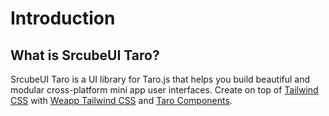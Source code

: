 # Introduction

## What is SrcubeUI Taro?

SrcubeUI Taro is a UI library for Taro.js that helps you build beautiful and modular cross-platform mini app user interfaces.
Create on top of [Tailwind CSS](https://tailwindcss.com/) with [Weapp Tailwind CSS](https://tw.icebreaker.top/) and [Taro Components](https://taro-docs.jd.com/docs/components-desc).
